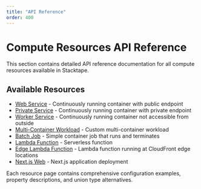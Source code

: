 ```yaml
---
title: "API Reference"
order: 400
---
```


# Compute Resources API Reference

This section contains detailed API reference documentation for all compute resources available in Stacktape.

## Available Resources

- [Web Service](./api-reference/web-service) - Continuously running container with public endpoint
- [Private Service](./api-reference/private-service) - Continuously running container with private endpoint
- [Worker Service](./api-reference/worker-service) - Continuously running container not accessible from outside
- [Multi-Container Workload](./api-reference/multi-container-workload) - Custom multi-container workload
- [Batch Job](./api-reference/batch-job) - Simple container job that runs and terminates
- [Lambda Function](./api-reference/function) - Serverless function
- [Edge Lambda Function](./api-reference/edge-lambda-function) - Lambda function running at CloudFront edge locations
- [Next.js Web](./api-reference/nextjs-web) - Next.js application deployment

Each resource page contains comprehensive configuration examples, property descriptions, and union type alternatives.
